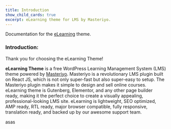 ```yaml
---
title: Introduction
show_child_cards: true
excerpt: eLearning theme for LMS by Masteriyo.
---
```


Documentation for the [eLearning](https://wordpress.org/themes/elearning/) theme.

### Introduction: 

Thank you for choosing the eLearning Theme! 

**eLearning Theme** is a free WordPress Learning Management System (LMS) theme powered by [Masteriyo](https://masteriyo.com/wordpress-lms/). Masteriyo is a revolutionary LMS plugin built on React JS, which is not only super-fast but also super-easy to setup. The Masteriyo plugin makes it simple to design and sell online courses. eLearning theme is Gutenberg, Elementor, and any other page builder ready, making it the perfect choice to create a visually appealing, professional-looking LMS site. eLearning is lightweight, SEO optimized, AMP ready, RTL ready, major browser compatible, fully responsive, translation ready, and backed up by our awesome support team.

asas
